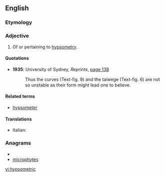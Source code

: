 ==English==

===Etymology===
{{suffix|hypsometry|ic}}

===Adjective===
{{en-adj|-}}

# Of or pertaining to [[hypsometry]].

====Quotations====
* '''1935''': University of Sydney, ''Reprints'', <span class="plainlinks">[http://books.google.co.uk/books?lr=lang_en&ei=Uza9SrndEJDWygSkvPnMDw&num=100&as_brr=0&as_drrb_is=q&as_minm_is=0&as_miny_is=&as_maxm_is=0&as_maxy_is=&id=ByzPAAAAMAAJ&dq=talwege&q=%22and+the+talwege%22#search_anchor page 138]</span>
*: Thus the {{citedterm|hypsometric}} curves (Text-ﬁg. 9) and the talwege (Text-ﬁg. 6) are not so unstable as their form might lead one to believe.

====Related terms====
* [[hypsometer]]

====Translations====
{{trans-top|of or pertaining to hypsometry}}
* Italian: {{t-|it|ipsometrico}}
{{trans-mid}}
{{trans-bottom}}

===Anagrams===
* {{alphagram|cehimoprsty}}
* [[microphytes#English|microphytes]]

[[vi:hypsometric]]